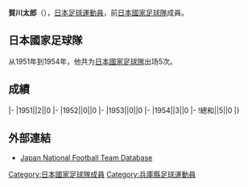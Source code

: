 {{Unreferenced|time=2017-02-10T15:38:30+00:00}}
{{Infobox football biography
|name=賀川太郎
|image=
|fullname=賀川太郎
|birth_date={{Birth date|1922|8|9}}
|cityofbirth=[[兵庫縣|兵庫縣]]
|countryofbirth=[[日本|日本]]
|dateofdeath={{Death date and age|1990|3|6|1922|8|9}}
|height=
|position=[[前鋒_(足球)|前鋒]]
|currentclub=
|years=
|clubs=
|caps(goals)=
|nationalyears=1951 - 1954
|nationalteam=[[日本國家足球隊|日本]]
|nationalcaps(goals)=5 (0)
}}
'''賀川太郎'''（{{Bd|1922年|8月9日|1990年|3月6日}}），[[日本|日本]][[足球|足球]][[運動員|運動員]]，前[[日本國家足球隊|日本國家足球隊]]成員。

==日本國家足球隊==
从1951年到1954年，他共为[[日本國家足球隊|日本國家足球隊]]出场5次。

==成績==
{{Football player national team statistics|JPN}}
|-
|1951||2||0
|-
|1952||0||0
|-
|1953||0||0
|-
|1954||3||0
|-
!總和||5||0
|}

==外部連結==
{{Reflist}}
*[https://web.archive.org/web/20130922162515/http://www.japannationalfootballteam.com/en/players/kagawa_taro.html Japan National Football Team Database]

{{Japan-sport-bio-stub}}
{{Soccer-player-stub}}

[[Category:日本國家足球隊成員|Category:日本國家足球隊成員]]
[[Category:兵庫縣足球運動員|Category:兵庫縣足球運動員]]